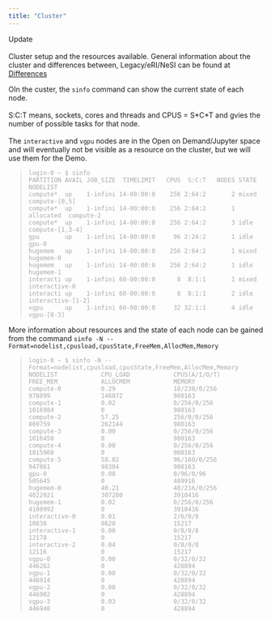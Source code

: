 ---
title: "Cluster"
---

Update\
\
Cluster setup and the resources available. General information about the cluster and differences between, Legacy/eRI/NeSI can be found at [Differences](https://nznesi.atlassian.net/wiki/spaces/eRI/pages/3010494465/Differences+in+Platforms)

OIn the custer, the `sinfo` command can show the current state of each node.\
\
S:C:T means, sockets, cores and threads and CPUS = S\*C\*T and gvies the number of possible tasks for that node.\
\
The `interactive` and `vgpu` nodes are in the Open on Demand/Jupyter space and will eventually not be visible as a resource on the cluster, but we will use them for the Demo.

> ``` {style="color: darkgray"}
> login-0 ~ $ sinfo
> PARTITION AVAIL JOB_SIZE  TIMELIMIT   CPUS  S:C:T   NODES STATE      NODELIST
> compute*  up    1-infini 14-00:00:0    256 2:64:2       2 mixed      compute-[0,5]
> compute*  up    1-infini 14-00:00:0    256 2:64:2       1 allocated  compute-2
> compute*  up    1-infini 14-00:00:0    256 2:64:2       3 idle       compute-[1,3-4]
> gpu       up    1-infini 14-00:00:0     96 2:24:2       1 idle       gpu-0
> hugemem   up    1-infini 14-00:00:0    256 2:64:2       1 mixed      hugemem-0
> hugemem   up    1-infini 14-00:00:0    256 2:64:2       1 idle       hugemem-1
> interacti up    1-infini 60-00:00:0      8  8:1:1       1 mixed      interactive-0
> interacti up    1-infini 60-00:00:0      8  8:1:1       2 idle       interactive-[1-2]
> vgpu      up    1-infini 60-00:00:0     32 32:1:1       4 idle       vgpu-[0-3]
> ```

More information about resources and the state of each node can be gained from the command `sinfo -N --Format=nodelist,cpusload,cpusState,FreeMem,AllocMem,Memory`

> ``` {style="color: darkgrey"}
> login-0 ~ $ sinfo -N --Format=nodelist,cpusload,cpusState,FreeMem,AllocMem,Memory
> NODELIST            CPU_LOAD            CPUS(A/I/O/T)       FREE_MEM            ALLOCMEM            MEMORY              
> compute-0           0.29                18/238/0/256        978099              146072              980163              
> compute-1           0.02                0/256/0/256         1016984             0                   980163              
> compute-2           57.25               256/0/0/256         869759              262144              980163              
> compute-3           0.00                0/256/0/256         1016450             0                   980163              
> compute-4           0.00                0/256/0/256         1015908             0                   980163              
> compute-5           58.02               96/160/0/256        947861              98304               980163              
> gpu-0               0.08                0/96/0/96           505645              0                   489916              
> hugemem-0           40.21               40/216/0/256        4022021             307200              3910416             
> hugemem-1           0.02                0/256/0/256         4100992             0                   3910416             
> interactive-0       0.01                2/6/0/8             10838               8620                15217               
> interactive-1       0.00                0/8/0/8             12178               0                   15217               
> interactive-2       0.04                0/8/0/8             12116               0                   15217               
> vgpu-0              0.00                0/32/0/32           446262              0                   428894              
> vgpu-1              0.00                0/32/0/32           446914              0                   428894              
> vgpu-2              0.00                0/32/0/32           446902              0                   428894              
> vgpu-3              0.03                0/32/0/32           446940              0                   428894              
> ```
